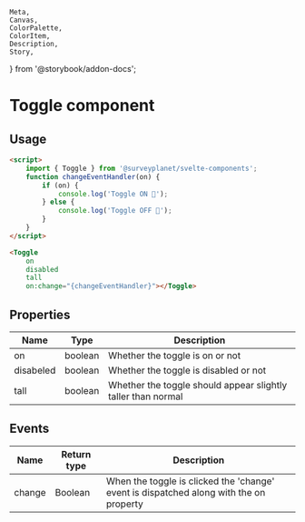 	Meta,
	Canvas,
	ColorPalette,
	ColorItem,
	Description,
	Story,
} from '@storybook/addon-docs';


<Meta
	title="Form controls/Toggle"
	component={Toggle}
/>

# Toggle component

<div id="example">
	<Story id="form-controls-toggle--default" />
</div>

## Usage

```html
<script>
	import { Toggle } from '@surveyplanet/svelte-components';
	function changeEventHandler(on) {
		if (on) {
			console.log('Toggle ON 🎉');
		} else {
			console.log('Toggle OFF 😤');
		}
	}
</script>

<Toggle
	on
	disabled
	tall
	on:change="{changeEventHandler}"></Toggle>
```

## Properties

| Name      | Type    | Description                                                  |
| --------- | ------- | ------------------------------------------------------------ |
| on        | boolean | Whether the toggle is on or not                              |
| disabeled | boolean | Whether the toggle is disabled or not                        |
| tall      | boolean | Whether the toggle should appear slightly taller than normal |

## Events

| Name   | Return type | Description                                                                            |
| ------ | ----------- | -------------------------------------------------------------------------------------- |
| change | Boolean     | When the toggle is clicked the 'change' event is dispatched along with the on property |
